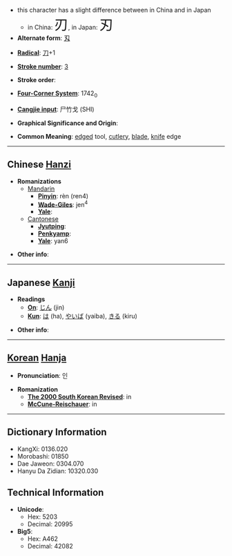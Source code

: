 *this character has a slight difference between in China and in Japan
**in China: <font size="6"><font lang="zh">刃</font></font>, in Japan: <font size="6"><font lang="ja">刃</font></font>
* '''Alternate form''': [[刄]]

* '''[[Wiktionary:Chinese radical index| Radical]]''': [[Wiktionary:Chinese radical index 刀|刀]]+1

* '''[[Wiktionary:Chinese total strokes index|Stroke number]]''': [[Wiktionary:Chinese total strokes index 3|3]]

* '''Stroke order''': 

* '''[[Wiktionary:Chinese four corner index|Four-Corner System]]''': 1742<sub>0</sub>

* '''[[Wiktionary:Chinese Cangjie index|Cangjie input]]''': 尸竹戈 (SHI)

* '''Graphical Significance and Origin''': 

* '''Common Meaning''': [[edge]]d tool, [[cutlery]], [[blade]], [[knife]] edge

----

== Chinese [[Hanzi]] ==

* '''Romanizations'''
** [[Mandarin]]
*** '''[[Pinyin]]''': rèn (ren4)
*** '''[[Wade-Giles]]''': jen<sup>4</sup>
*** '''[[Yale]]''': 
**[[Cantonese]]
***'''[[Jyutping]]''':
***'''[[Penkyamp]]''': 
***'''[[Yale]]''': yan6

* '''Other info''': 

----

== Japanese [[Kanji]] ==

* '''Readings'''
** '''[[On]]''': [[じん]] (jin)
** '''[[Kun]]''': [[は]] (ha), [[やいば]] (yaiba), [[きる]] (kiru)

* '''Other info''':  

----

== [[Korean]] [[Hanja]] ==

* '''Pronunciation''': 인

* '''Romanization'''
** '''[[The 2000 South Korean Revised Romanization|The 2000 South Korean Revised]]''': in
** '''[[McCune-Reischauer]]''': in

----

== Dictionary Information ==

* KangXi: 0136.020
* Morobashi: 01850
* Dae Jaweon: 0304.070
* Hanyu Da Zidian: 10320.030

== Technical Information ==

* '''Unicode''':
** Hex: 5203
** Decimal: 20995
* '''Big5''':
** Hex: A462
** Decimal: 42082